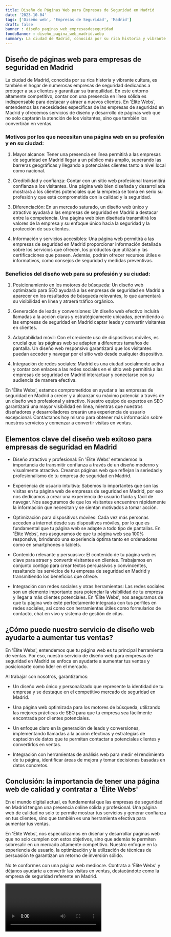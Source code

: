 ```yaml
---
title: Diseño de Páginas Web para Empresas de Seguridad en Madrid
date: '2023-10-04'
tags: ['Diseño web', 'Empresas de Seguridad', 'Madrid']
draft: false
banner : diseño_paginas_web_empresasdeseguridad
fondoBanner : diseño_pagina_web_madrid.webp
summary: La ciudad de Madrid, conocida por su rica historia y vibrante cultura, es también el hogar de numerosas empresas de seguridad dedicadas a proteger a sus clientes y garantizar su tranquilidad. En este entorno altamente competitivo, contar con una presencia en línea sólida es indispensable para destacar y atraer a nuevos clientes. En 'Élite Webs', entendemos las necesidades específicas de las empresas de seguridad en Madrid y ofrecemos servicios de diseño y desarrollo de páginas web que no solo captarán la atención de los visitantes, sino que también los convertirán en ventas.
---
```


## Diseño de páginas web para empresas de seguridad en Madrid

La ciudad de Madrid, conocida por su rica historia y vibrante cultura, es también el hogar de numerosas empresas de seguridad dedicadas a proteger a sus clientes y garantizar su tranquilidad. En este entorno altamente competitivo, contar con una presencia en línea sólida es indispensable para destacar y atraer a nuevos clientes. En 'Élite Webs', entendemos las necesidades específicas de las empresas de seguridad en Madrid y ofrecemos servicios de diseño y desarrollo de páginas web que no solo captarán la atención de los visitantes, sino que también los convertirán en ventas.

### Motivos por los que necesitan una página web en su profesión y en su ciudad:

1. Mayor alcance: Tener una presencia en línea permitirá a las empresas de seguridad en Madrid llegar a un público más amplio, superando las barreras geográficas y llegando a potenciales clientes tanto a nivel local como nacional.

2. Credibilidad y confianza: Contar con un sitio web profesional transmitirá confianza a los visitantes. Una página web bien diseñada y desarrollada mostrará a los clientes potenciales que la empresa se toma en serio su profesión y que está comprometida con la calidad y la seguridad.

3. Diferenciación: En un mercado saturado, un diseño web único y atractivo ayudará a las empresas de seguridad en Madrid a destacar entre la competencia. Una página web bien diseñada transmitirá los valores de la empresa y su enfoque único hacia la seguridad y la protección de sus clientes.

4. Información y servicios accesibles: Una página web permitirá a las empresas de seguridad en Madrid proporcionar información detallada sobre los servicios que ofrecen, los productos que utilizan y las certificaciones que poseen. Además, podrán ofrecer recursos útiles e informativos, como consejos de seguridad y medidas preventivas.

### Beneficios del diseño web para su profesión y su ciudad:

1. Posicionamiento en los motores de búsqueda: Un diseño web optimizado para SEO ayudará a las empresas de seguridad en Madrid a aparecer en los resultados de búsqueda relevantes, lo que aumentará su visibilidad en línea y atraerá tráfico orgánico.

2. Generación de leads y conversiones: Un diseño web efectivo incluirá llamadas a la acción claras y estratégicamente ubicadas, permitiendo a las empresas de seguridad en Madrid captar leads y convertir visitantes en clientes.

3. Adaptabilidad móvil: Con el creciente uso de dispositivos móviles, es crucial que las páginas web se adapten a diferentes tamaños de pantalla. Un diseño web responsivo garantizará que los visitantes puedan acceder y navegar por el sitio web desde cualquier dispositivo.

4. Integración de redes sociales: Madrid es una ciudad socialmente activa y contar con enlaces a las redes sociales en el sitio web permitirá a las empresas de seguridad en Madrid interactuar y conectarse con su audiencia de manera efectiva.

En 'Élite Webs', estamos comprometidos en ayudar a las empresas de seguridad en Madrid a crecer y a alcanzar su máximo potencial a través de un diseño web profesional y atractivo. Nuestro equipo de expertos en SEO garantizará una mayor visibilidad en línea, mientras que nuestros diseñadores y desarrolladores crearán una experiencia de usuario excepcional. Contáctanos hoy mismo para obtener más información sobre nuestros servicios y comenzar a convertir visitas en ventas.

<GifSeo />

<Cta />

## Elementos clave del diseño web exitoso para empresas de seguridad en Madrid

- Diseño atractivo y profesional: En 'Élite Webs' entendemos la importancia de transmitir confianza a través de un diseño moderno y visualmente atractivo. Creamos páginas web que reflejan la seriedad y profesionalismo de tu empresa de seguridad en Madrid.

- Experiencia de usuario intuitiva: Sabemos lo importantes que son las visitas en tu página web de empresas de seguridad en Madrid, por eso nos dedicamos a crear una experiencia de usuario fluida y fácil de navegar. Nos aseguramos de que los visitantes encuentren rápidamente la información que necesitan y se sientan motivados a tomar acción.

- Optimización para dispositivos móviles: Cada vez más personas acceden a internet desde sus dispositivos móviles, por lo que es fundamental que tu página web se adapte a todo tipo de pantallas. En 'Élite Webs', nos aseguramos de que tu página web sea 100% responsive, brindando una experiencia óptima tanto en ordenadores como en smartphones o tablets.

- Contenido relevante y persuasivo: El contenido de tu página web es clave para atraer y convertir visitantes en clientes. Trabajamos en conjunto contigo para crear textos persuasivos y convincentes, resaltando los servicios de tu empresa de seguridad en Madrid y transmitiendo los beneficios que ofrece.

- Integración con redes sociales y otras herramientas: Las redes sociales son un elemento importante para potenciar la visibilidad de tu empresa y llegar a más clientes potenciales. En 'Élite Webs', nos aseguramos de que tu página web esté perfectamente integrada con tus perfiles en redes sociales, así como con herramientas útiles como formularios de contacto, chat en vivo y sistema de gestión de citas.

## ¿Cómo puede nuestro servicio de diseño web ayudarte a aumentar tus ventas?

En 'Élite Webs', entendemos que tu página web es tu principal herramienta de ventas. Por eso, nuestro servicio de diseño web para empresas de seguridad en Madrid se enfoca en ayudarte a aumentar tus ventas y posicionarte como líder en el mercado.

Al trabajar con nosotros, garantizamos:

- Un diseño web único y personalizado que represente la identidad de tu empresa y se destaque en el competitivo mercado de seguridad en Madrid.

- Una página web optimizada para los motores de búsqueda, utilizando las mejores prácticas de SEO para que tu empresa sea fácilmente encontrada por clientes potenciales.

- Un enfoque claro en la generación de leads y conversiones, implementando llamadas a la acción efectivas y estrategias de captación de datos que te permitan contactar a potenciales clientes y convertirlos en ventas.

- Integración con herramientas de análisis web para medir el rendimiento de tu página, identificar áreas de mejora y tomar decisiones basadas en datos concretos.

## Conclusión: la importancia de tener una página web de calidad y contratar a 'Élite Webs'

En el mundo digital actual, es fundamental que las empresas de seguridad en Madrid tengan una presencia online sólida y profesional. Una página web de calidad no solo te permite mostrar tus servicios y generar confianza en tus clientes, sino que también es una herramienta efectiva para aumentar tus ventas.

En 'Élite Webs', nos especializamos en diseñar y desarrollar páginas web que no solo cumplen con estos objetivos, sino que además te permiten sobresalir en un mercado altamente competitivo. Nuestro enfoque en la experiencia de usuario, la optimización y la utilización de técnicas de persuasión te garantizan un retorno de inversión sólido.

No te conformes con una página web mediocre. Contrata a 'Élite Webs' y déjanos ayudarte a convertir las visitas en ventas, destacándote como la empresa de seguridad referente en Madrid.

<Video />

<CtaBot job='Empresas de Seguridad' city='Madrid'/>

<Gmaps query='Madrid+españa+maps' />